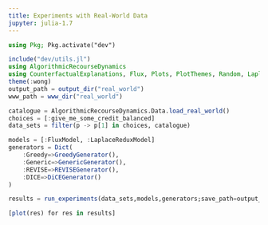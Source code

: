 ```yaml
---
title: Experiments with Real-World Data
jupyter: julia-1.7
---
```


```julia
using Pkg; Pkg.activate("dev")
```

```julia
include("dev/utils.jl")
using AlgorithmicRecourseDynamics
using CounterfactualExplanations, Flux, Plots, PlotThemes, Random, LaplaceRedux, LinearAlgebra
theme(:wong)
output_path = output_dir("real_world")
www_path = www_dir("real_world")
```

```julia
catalogue = AlgorithmicRecourseDynamics.Data.load_real_world()
choices = [:give_me_some_credit_balanced]
data_sets = filter(p -> p[1] in choices, catalogue)
```

```julia
models = [:FluxModel, :LaplaceReduxModel]
generators = Dict(
    :Greedy=>GreedyGenerator(), 
    :Generic=>GenericGenerator(),
    :REVISE=>REVISEGenerator(),
    :DICE=>DiCEGenerator()
)
```

```julia
results = run_experiments(data_sets,models,generators;save_path=output_path,evaluate_every=10,n_rounds=50)
```

```julia
[plot(res) for res in results]
```






